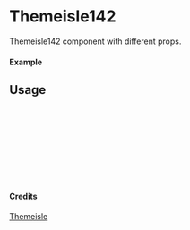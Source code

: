 
<Meta of={Themeisle142} title="Themeisle/Themeisle142" />

# Themeisle142

Themeisle142 component with different props.

#### Example

<Canvas of={Themeisle142.Primary} />

## Usage

```ts
import { Themeisle142 } from "yadl-ui";

const Example = () => {
  return (
      <Themeisle142 />
  );
};

export default Example;
```

#### Credits
[Themeisle](https://themeisle.com/illustrations)
